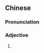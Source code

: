 {{also|惨澹}}
==Chinese==
{{zh-forms|s=惨澹}}

===Pronunciation===
{{zh-pron
|m=cǎndàn
|cat=a
}}

===Adjective===
{{zh-adj}}

# {{zh-alt-form|慘淡}}